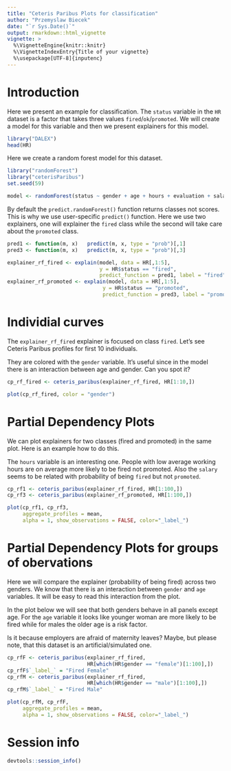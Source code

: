 ```yaml
---
title: "Ceteris Paribus Plots for classification"
author: "Przemyslaw Biecek"
date: "`r Sys.Date()`"
output: rmarkdown::html_vignette
vignette: >
  %\VignetteEngine{knitr::knitr}
  %\VignetteIndexEntry{Title of your vignette}
  %\usepackage[UTF-8]{inputenc}
---
```


# Introduction

Here we present an example for classification. 
The `status` variable in the `HR` dataset is a factor that takes three values `fired`/`ok`/`promoted`. We will create a model for this variable and then we present explainers for this model.

```r
library("DALEX")
head(HR)
```

Here we create a random forest model for this dataset.

```r
library("randomForest")
library("ceterisParibus")
set.seed(59)

model <- randomForest(status ~ gender + age + hours + evaluation + salary, data = HR)
```

By default the `predict.randomForest()` function returns classes not scores. This is why we use user-specific `predict()` function. Here we use two explainers, one will explainer the `fired` class while the second will take care about the `promoted` class.

```r
pred1 <- function(m, x)   predict(m, x, type = "prob")[,1]
pred3 <- function(m, x)   predict(m, x, type = "prob")[,3]

explainer_rf_fired <- explain(model, data = HR[,1:5], 
                              y = HR$status == "fired", 
                              predict_function = pred1, label = "fired")
explainer_rf_promoted <- explain(model, data = HR[,1:5], 
                               y = HR$status == "promoted", 
                               predict_function = pred3, label = "promoted")
```

# Individial curves

The `explainer_rf_fired` explainer is focused on class `fired`. Let's see Ceteris Paribus profiles for first 10 individuals.

They are colored with the `gender` variable. It's useful since in the model there is an interaction between age and gender. Can you spot it?

```r
cp_rf_fired <- ceteris_paribus(explainer_rf_fired, HR[1:10,])

plot(cp_rf_fired, color = "gender")
```

# Partial Dependency Plots

We can plot explainers for two classes (fired and promoted) in the same plot. Here is an example how to do this.

The `hours` variable is an interesting one. People with low average working hours are on average more likely to be fired not promoted. Also the `salary` seems to be related with probability of being `fired` but not `promoted`.


```r
cp_rf1 <- ceteris_paribus(explainer_rf_fired, HR[1:100,])
cp_rf3 <- ceteris_paribus(explainer_rf_promoted, HR[1:100,])

plot(cp_rf1, cp_rf3, 
     aggregate_profiles = mean, 
     alpha = 1, show_observations = FALSE, color="_label_")
```

# Partial Dependency Plots for groups of obervations

Here we will compare the explainer (probability of being fired) across two genders.
We know that there is an interaction between `gender` and `age` variables. It will be easy to read this interaction from the plot.

In the plot below we will see that both genders behave in all panels except age.
For the `age` variable it looks like younger woman are more likely to be fired while for males the older age is a risk factor. 

Is it because employers are afraid of maternity leaves? Maybe, but please note, that this dataset is an artificial/simulated one.

```r
cp_rfF <- ceteris_paribus(explainer_rf_fired, 
                          HR[which(HR$gender == "female")[1:100],])
cp_rfF$`_label_` = "Fired Female"
cp_rfM <- ceteris_paribus(explainer_rf_fired, 
                          HR[which(HR$gender == "male")[1:100],])
cp_rfM$`_label_` = "Fired Male"

plot(cp_rfM, cp_rfF, 
     aggregate_profiles = mean, 
     alpha = 1, show_observations = FALSE, color="_label_")
```


# Session info

```r
devtools::session_info()
```

